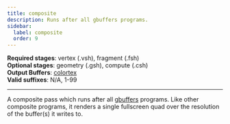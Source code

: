 ```yaml
---
title: composite
description: Runs after all gbuffers programs.
sidebar:
  label: composite
  order: 9
---
```


**Required stages**: vertex (.vsh), fragment (.fsh)  
**Optional stages**: geometry (.gsh), compute (.csh)  
**Output Buffers**: [colortex](/current/reference/buffers/colortex)  
**Valid suffixes**: N/A, 1-99

-------------------------------------------------

A composite pass which runs after all [gbuffers](/current/reference/programs/gbuffers) programs. Like other composite programs, it renders a single fullscreen quad over the resolution of the buffer(s) it writes to.